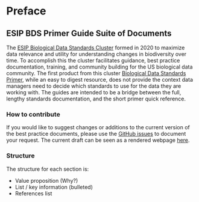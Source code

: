 # Preface {.unnumbered}

## ESIP BDS Primer Guide Suite of Documents

The [ESIP Biological Data Standards Cluster](https://wiki.esipfed.org/Biological_Data_Standards_Cluster) formed in 2020 to maximize data relevance and utility for understanding changes in biodiversity over time. To accomplish this the cluster facilitates guidance, best practice documentation, training, and community building for the US biological data community. The first product from this cluster [Biological Data Standards Primer](https://doi.org/10.6084/m9.figshare.16806712.v2), while an easy to digest resource, does not provide the context data managers need to decide which standards to use for the data they are working with. The guides are intended to be a bridge between the full, lengthy standards documentation, and the short primer quick reference.

### How to contribute

If you would like to suggest changes or additions to the current version of the best practice documents, please use the [GitHub issues](https://github.com/ESIPFed/bds-primer-best-practices/issues/new/choose) to document your request. The current draft can be seen as a rendered webpage [here](https://esipfed.github.io/bds-primer-best-practices/index.html).

### Structure

The structure for each section is:

-   Value proposition (Why?)
-   List / key information (bulleted)
-   References list
